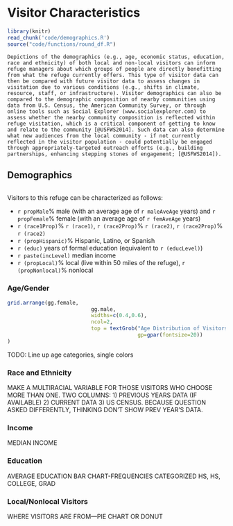# Visitor Characteristics{-}

```r
library(knitr)
read_chunk('code/demographics.R')
source("code/functions/round_df.R")
```

```block2
Depictions of the demographics (e.g., age, economic status, education, race and ethnicity) of both local and non-local visitors can inform refuge managers about which groups of people are directly benefitting from what the refuge currently offers. This type of visitor data can then be compared with future visitor data to assess changes in visitation due to various conditions (e.g., shifts in climate, resource, staff, or infrastructure). Visitor demographics can also be compared to the demographic composition of nearby communities using data from U.S. Census, the American Community Survey, or through online tools such as Social Explorer (www.socialexplorer.com) to assess whether the nearby community composition is reflected within refuge visitation, which is a critical component of getting to know and relate to the community [@USFWS2014]. Such data can also determine what new audiences from the local community - if not currently reflected in the visitor population - could potentially be engaged through appropriately-targeted outreach efforts (e.g., building partnerships, enhancing stepping stones of engagement; [@USFWS2014]).
```

## Demographics{-}
```r
```

Visitors to this refuge can be characterized as follows: 

- `r propMale`% male (with an average age of `r maleAveAge` years) and `r propFemale`% female (with an average age of `r femAveAge` years)
- `r (race1Prop)`% `r (race1)`, `r (race2Prop)`% `r (race2)`, `r (race2Prop)`% `r (race2)`
- `r (propHispanic)`% Hispanic, Latino, or Spanish
- `r (educ)` years of formal education (equivalent to `r (educLevel)`)
- `r paste(incLevel)` median income
- `r (propLocal)`% local (live within 50 miles of the refuge), `r (propNonlocal)`% nonlocal
	

### Age/Gender{-}

```r
grid.arrange(gg.female,
                           gg.male,
                           widths=c(0.4,0.6),
                           ncol=2,
                           top = textGrob("Age Distribution of Visitors to this Refuge",
                                          gp=gpar(fontsize=20))
)


```

TODO: Line up age categories, single colors

### Race and Ethnicity{-}
MAKE A MULTIRACIAL VARIABLE FOR THOSE VISITORS WHO CHOOSE MORE THAN ONE. TWO COLUMNS: 1) PREVIOUS YEARS DATA (IF AVAILABLE) 2) CURRENT DATA 3) US CENSUS. BECAUSE QUESTION ASKED DIFFERENTLY, THINKING DON’T SHOW PREV YEAR’S DATA.


### Income{-}

MEDIAN INCOME

### Education{-}

AVERAGE EDUCATION
BAR CHART-FREQUENCIES CATEGORIZED
HS, HS, COLLEGE, GRAD



### Local/Nonlocal Visitors{-}

WHERE VISITORS ARE FROM—PIE CHART OR DONUT


